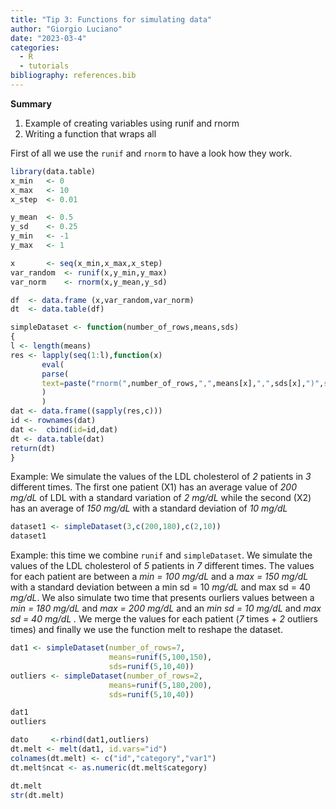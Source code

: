 ```yaml
---
title: "Tip 3: Functions for simulating data"
author: "Giorgio Luciano"
date: "2023-03-4"
categories: 
  - R
  - tutorials
bibliography: references.bib
---
```


**Summary**

1.  Example of creating variables using runif and rnorm
2.  Writing a function that wraps all

First of all we use the `runif` and `rnorm` to have a look how they work.

```r

library(data.table)
x_min   <- 0
x_max   <- 10   
x_step  <- 0.01

y_mean  <- 0.5
y_sd    <- 0.25
y_min   <- -1
y_max   <- 1   

x       <- seq(x_min,x_max,x_step)
var_random  <- runif(x,y_min,y_max)
var_norm    <- rnorm(x,y_mean,y_sd) 

df  <- data.frame (x,var_random,var_norm)
dt  <- data.table(df)


```

```r

simpleDataset <- function(number_of_rows,means,sds)
{
l <- length(means)
res <- lapply(seq(1:l),function(x) 
	   eval(
	   parse(
	   text=paste("rnorm(",number_of_rows,",",means[x],",",sds[x],")",sep=""))
	   )
	   ) 
dat <- data.frame((sapply(res,c)))
id <- rownames(dat)
dat <-  cbind(id=id,dat)
dt <- data.table(dat)
return(dt)
}

```

Example: We simulate the values of the LDL cholesterol of *2* patients in *3* different times. The first one patient (X1) has an average value of *200 mg/dL* of LDL with a standard variation of *2 mg/dL* while the second (X2) has an average of *150 mg/dL* with a standard deviation of *10 mg/dL*

```r
dataset1 <- simpleDataset(3,c(200,180),c(2,10))
dataset1
```

Example: this time we combine `runif` and `simpleDataset`. We simulate the values of the LDL cholesterol of *5* patients in *7* different times. The values for each patient are between a *min = 100* *mg/dL* and a *max = 150* *mg/dL*
with a standard deviation between a min sd = 10 *mg/dL* and max sd = 40 *mg/dL*. We also simulate two time that presents ourliers values between a *min = 180* *mg/dL* and *max = 200* *mg/dL* and an *min sd = 10* *mg/dL* and *max sd = 40 mg/dL .* We merge the values for each patient (*7* times + *2* outliers times) and finally we use the function melt to reshape the dataset.

```r
dat1 <- simpleDataset(number_of_rows=7,
					  means=runif(5,100,150),
				      sds=runif(5,10,40))
outliers <- simpleDataset(number_of_rows=2,
					  means=runif(5,180,200),
				      sds=runif(5,10,40))				  

dat1
outliers

dato     <-rbind(dat1,outliers) 
dt.melt <- melt(dat1, id.vars="id")
colnames(dt.melt) <- c("id","category","var1")
dt.melt$ncat <- as.numeric(dt.melt$category)

dt.melt
str(dt.melt)
```
